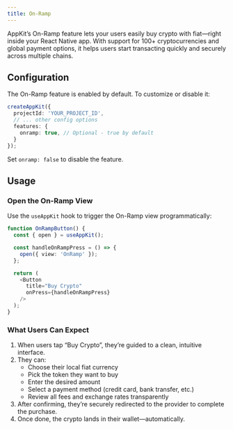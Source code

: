 ```yaml
---
title: On-Ramp
---
```


AppKit’s On-Ramp feature lets your users easily buy crypto with fiat—right inside your React Native app. With support for 100+ cryptocurrencies and global payment options, it helps users start transacting quickly and securely across multiple chains.

## Configuration

The On-Ramp feature is enabled by default. To customize or disable it:

```typescript {4-6}
createAppKit({
  projectId: 'YOUR_PROJECT_ID',
  // ... other config options
  features: {
    onramp: true, // Optional - true by default
  }
});
```

Set `onramp: false` to disable the feature.

## Usage

### Open the On-Ramp View

Use the `useAppKit` hook to trigger the On-Ramp view programmatically:

```typescript {2, 5}
function OnRampButton() {
  const { open } = useAppKit();

  const handleOnRampPress = () => {
    open({ view: 'OnRamp' });
  };

  return (
    <Button
      title="Buy Crypto"
      onPress={handleOnRampPress}
    />
  );
}
```

### What Users Can Expect

1. When users tap “Buy Crypto”, they’re guided to a clean, intuitive interface.
2. They can:
   - Choose their local fiat currency
   - Pick the token they want to buy
   - Enter the desired amount
   - Select a payment method (credit card, bank transfer, etc.)
   - Review all fees and exchange rates transparently
3. After confirming, they’re securely redirected to the provider to complete the purchase.
4. Once done, the crypto lands in their wallet—automatically.
